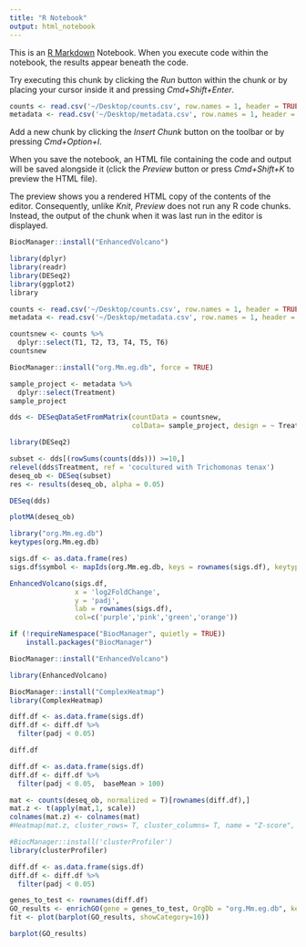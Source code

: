 ```yaml
---
title: "R Notebook"
output: html_notebook
---
```


This is an [R Markdown](http://rmarkdown.rstudio.com) Notebook. When you execute code within the notebook, the results appear beneath the code. 

Try executing this chunk by clicking the *Run* button within the chunk or by placing your cursor inside it and pressing *Cmd+Shift+Enter*. 

```r
counts <- read.csv('~/Desktop/counts.csv', row.names = 1, header = TRUE)
metadata <- read.csv('~/Desktop/metadata.csv', row.names = 1, header = TRUE)
```

Add a new chunk by clicking the *Insert Chunk* button on the toolbar or by pressing *Cmd+Option+I*.

When you save the notebook, an HTML file containing the code and output will be saved alongside it (click the *Preview* button or press *Cmd+Shift+K* to preview the HTML file). 

The preview shows you a rendered HTML copy of the contents of the editor. Consequently, unlike *Knit*, *Preview* does not run any R code chunks. Instead, the output of the chunk when it was last run in the editor is displayed.

```r
BiocManager::install("EnhancedVolcano")
```
```r
library(dplyr)
library(readr)
library(DESeq2)
library(ggplot2)
library
```

```r
counts <- read.csv('~/Desktop/counts.csv', row.names = 1, header = TRUE)
metadata <- read.csv('~/Desktop/metadata.csv', row.names = 1, header = TRUE)
```

```r
countsnew <- counts %>%
  dplyr::select(T1, T2, T3, T4, T5, T6)
countsnew
```

```r
BiocManager::install("org.Mm.eg.db", force = TRUE)
```

```r
sample_project <- metadata %>%
  dplyr::select(Treatment)
sample_project
```

```r
dds <- DESeqDataSetFromMatrix(countData = countsnew,
                              colData= sample_project, design = ~ Treatment)
```
```r
library(DESeq2)
```

```r
subset <- dds[(rowSums(counts(dds))) >=10,]
relevel(dds$Treatment, ref = 'cocultured with Trichomonas tenax')
deseq_ob <- DESeq(subset)
res <- results(deseq_ob, alpha = 0.05)
```
```r
DESeq(dds)
```

```r
plotMA(deseq_ob)
```

```r
library("org.Mm.eg.db")
keytypes(org.Mm.eg.db)
```

```r
sigs.df <- as.data.frame(res)
sigs.df$symbol <- mapIds(org.Mm.eg.db, keys = rownames(sigs.df), keytype = 'ENSEMBL', column = "SYMBOL")
```

```r
EnhancedVolcano(sigs.df,
                x = 'log2FoldChange',
                y = 'padj',
                lab = rownames(sigs.df),
                col=c('purple','pink','green','orange'))
```

```r
if (!requireNamespace("BiocManager", quietly = TRUE))
    install.packages("BiocManager")

BiocManager::install("EnhancedVolcano")

library(EnhancedVolcano)
```

```R
BiocManager::install("ComplexHeatmap")
library(ComplexHeatmap)
```

```r
diff.df <- as.data.frame(sigs.df)
diff.df <- diff.df %>%
  filter(padj < 0.05)
```

```r
diff.df
```

```R
diff.df <- as.data.frame(sigs.df)
diff.df <- diff.df %>%
  filter(padj < 0.05,  baseMean > 100)

mat <- counts(deseq_ob, normalized = T)[rownames(diff.df),]
mat.z <- t(apply(mat,1, scale))
colnames(mat.z) <- colnames(mat)
#Heatmap(mat.z, cluster_rows= T, cluster_columns= T, name = "Z-score", row_labels = diff.df[rownames(mat.z),]$symbol)

```

```R
#BiocManager::install('clusterProfiler')
library(clusterProfiler)
```

```R
diff.df <- as.data.frame(sigs.df)
diff.df <- diff.df %>%
  filter(padj < 0.05)

genes_to_test <- rownames(diff.df)
GO_results <- enrichGO(gene = genes_to_test, OrgDb = "org.Mm.eg.db", keyType = 'ENSEMBL', ont = "BP")
fit <- plot(barplot(GO_results, showCategory=10))
```


```r
barplot(GO_results)
```


